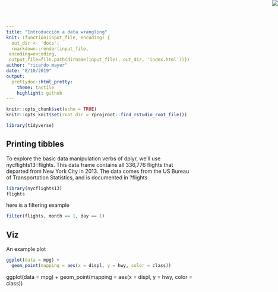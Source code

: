 ```yaml
---
title: "Introducción a data wrangling"
knit: (function(input_file, encoding) {
  out_dir <- 'docs';
  rmarkdown::render(input_file,
 encoding=encoding,
 output_file=file.path(dirname(input_file), out_dir, 'index.html'))})
author: "ricardo mayer"
date: "8/10/2019"
output:
  prettydoc::html_pretty:
    theme: tactile
    highlight: github
---
```



<img src="cien-logo.png" style="max-width=10%;position:absolute;top:0;right:0;" />

```r
knitr::opts_chunk$set(echo = TRUE)
knitr::opts_knit$set(root.dir = rprojroot::find_rstudio_root_file())
```

```r
library(tidyverse)
```


## Printing tibbles
To explore the basic data manipulation verbs of dplyr, we’ll use nycflights13::flights. This data frame contains all 336,776 flights that departed from New York City in 2013. The data comes from the US Bureau of Transportation Statistics, and is documented in ?flights


```r
library(nycflights13)
flights
```

here is a filtering example

```r
filter(flights, month == 1, day == 1)
```


## Viz

An example plot

```r
ggplot(data = mpg) + 
  geom_point(mapping = aes(x = displ, y = hwy, color = class))
```

ggplot(data = mpg) + 
  geom_point(mapping = aes(x = displ, y = hwy, color = class))
  